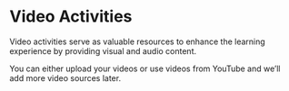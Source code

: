 # Video Activities

Video activities serve as valuable resources to enhance the learning experience by providing visual and audio content.

You can either upload your videos or use videos from YouTube and we’ll add more video sources later.